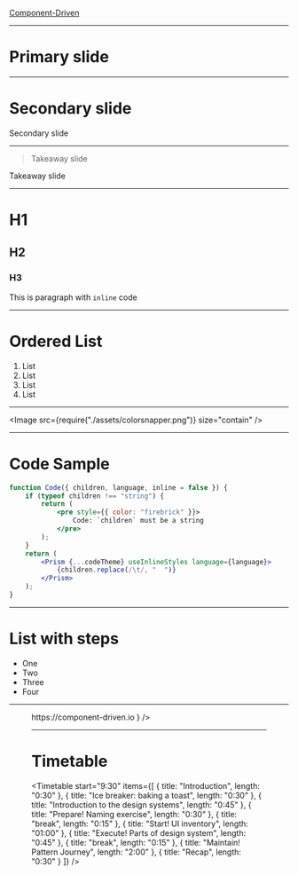 


<Footer>

[Component-Driven](https://component-driven.io)

</Footer>

<Cover
	title="Design Systems 101"
	author="Andrey Okonetchnikov & Varya Stepanova"
/>

---

<Primary>

# Primary slide

</Primary>

---

<Secondary>

# Secondary slide

</Secondary>

<Notes>Secondary slide</Notes>

---

> Takeaway slide

<Notes>Takeaway slide</Notes>

---

# H1

## H2

### H3

This is paragraph with `inline` code

---

<SplitTitle>

# Ordered List

1. List
1. List
1. List
1. List

</SplitTitle>

---

<Image src={require("./assets/colorsnapper.png")} size="contain" />

---

<SplitTitle>

# Code Sample

```jsx
function Code({ children, language, inline = false }) {
	if (typeof children !== "string") {
		return (
			<pre style={{ color: "firebrick" }}>
				Code: `children` must be a string
			</pre>
		);
	}
	return (
		<Prism {...codeTheme} useInlineStyles language={language}>
			{children.replace(/\t/, "  ")}
		</Prism>
	);
}
```


</SplitTitle>
<ThatGuy />

---

<SplitTitle>

# List with steps

<Steps>

- One
- Two
- Three
- Four

</Steps>
</SplitTitle>

---

<Figure
    src={require('./assets/component-driven.svg')}
    alt="Component-driven Logo"
    caption={
        <a href="https://component-driven.io">https://component-driven.io</a>
    }
/>

---

# Timetable

<Timetable
    start="9:30"
    items={[
	    {
		    title: "Introduction",
		    length: "0:30"
	    },
        {
            title: "Ice breaker: baking a toast",
            length: "0:30"
        },
        {
            title: "Introduction to the design systems",
            length: "0:45"
        },
        {
            title: "Prepare! Naming exercise",
            length: "0:30"
        },
        {
            title: "break",
            length: "0:15"
        },
        {
            title: "Start! UI inventory",
            length: "01:00"
        },
        {
            title: "Execute! Parts of design system",
            length: "0:45"
        },
        {
            title: "break",
            length: "0:15"
        },
        {
            title: "Maintain! Pattern Journey",
            length: "2:00"
        },
        {
            title: "Recap",
            length: "0:30"
        }
    ]}
/>
